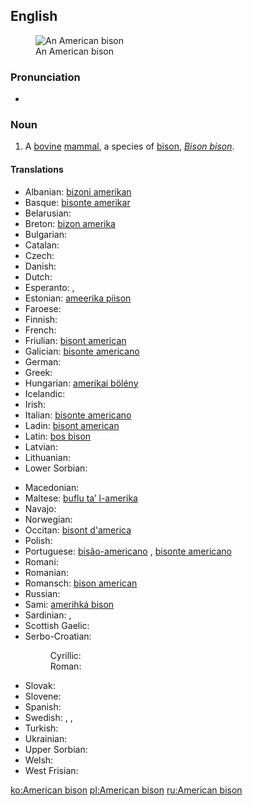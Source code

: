 ==English==
{{wikipedia}}
[[Image:American bison k5680-1.jpg|thumb|An American bison]]

===Pronunciation===
* {{IPA|/əˈmɛɽɪkænˈbɪsɔn/}}

===Noun===
{{en-noun|head=[[American]] [[bison]]|American bison|pl2=American bisons}}

# A [[bovine]] [[mammal]], a species of [[bison]], ''[[Bison bison]]''.

====Translations====
{{trans-top|mammal}}
* Albanian: [[bizoni amerikan]]
* Basque: [[bisonte amerikar]]
* Belarusian: {{t-|be|бізон амерыканскі|sc=Cyrl}}
* Breton: [[bizon amerika]]
* Bulgarian: {{t+|bg|зубър|sc=Cyrl|tr=zub’r}}
* Catalan: {{t-|ca|bisó americà|m}}
* Czech: {{t-|cs|bizon}}
* Danish: {{t-|da|amerikansk bison}}
* Dutch: {{t+|nl|bizon|m}}
* Esperanto: {{t-|eo|bizono}}, {{t-|eo|amerika bizono}}
* Estonian: [[ameerika piison]]
* Faroese: {{t-|fo|amerikanskur bisonur}}
* Finnish: {{t+|fi|biisoni}}
* French: {{t-|fr|bison d'amérique|m}}
* Friulian: [[bisont american]]
* Galician: [[bisonte americano]]
* German: {{t-|de|Nordamerikanischer Bison|m}}
* Greek: {{t-|el|βόνασος|sc=Grek}}
* Hungarian: [[amerikai bölény]]
* Icelandic: {{t-|is|vísundur}}
* Irish: {{t-|ga|bíosún meiriceánach|m}}
* Italian: [[bisonte americano]]
* Ladin: [[bisont american]]
* Latin: [[bos bison]]
* Latvian: {{t-|lv|bizons}}
* Lithuanian: {{t-|lt|bizonas}}
* Lower Sorbian: {{tø|dsb|bizon}}
{{trans-mid}}
* Macedonian: {{t-|mk|американски бизон|sc=Cyrl|tr=amerikanski bizon}}
* Maltese: [[buflu ta’ l-amerika]]
* Navajo: {{tø|nv|ayání}}
* Norwegian: {{t-|no|amerikansk bison}}
* Occitan: [[bisont d'america]]
* Polish: {{t+|pl|bizon}}
* Portuguese: [[bisão-americano]] {{m}}, [[bisonte americano]]
* Romani: {{tø|rom|bufalo|m}}
* Romanian: {{t+|ro|bizon}}
* Romansch: [[bison american]]
* Russian: {{t+|ru|бизон|m|tr=bizón|sc=Cyrl}}
* Sami: [[amerihká bison]]
* Sardinian: {{t-|sc|boiamericanu}}, {{t-|sc|boe americanu}}
* Scottish Gaelic: {{t-|gd|bìoson Ameireaganach|m}}
* Serbo-Croatian:
*: Cyrillic: {{t-|sh|амерички бизон|sc=Cyrl}}
*: Roman: {{t-|sh|američki bizon}}
* Slovak: {{t-|sk|bizón}}
* Slovene: {{t+|sl|bizon}}
* Spanish: {{t-|es|bisonte americano|m}}
* Swedish: {{t-|sv|amerikansk bison}}, {{t+|sv|bison}}, {{t+|sv|bisonoxe|c}}
* Turkish: {{t+|tr|bizon}}
* Ukrainian: {{t+|uk|бізон|tr=bizon|sc=Cyrl}}
* Upper Sorbian: {{t-|hsb|bizon}}
* Welsh: {{t-|cy|bual}}
* West Frisian: {{t-|fy|bizon}}
{{trans-bottom}}

[[ko:American bison]]
[[pl:American bison]]
[[ru:American bison]]